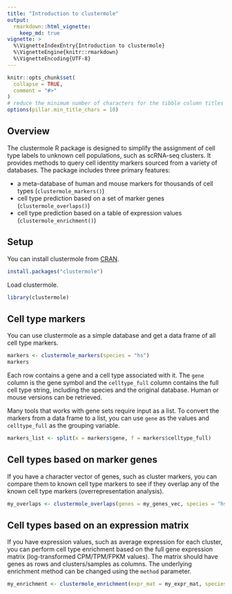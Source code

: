 ```yaml
---
title: "Introduction to clustermole"
output:
  rmarkdown::html_vignette:
    keep_md: true
vignette: >
  %\VignetteIndexEntry{Introduction to clustermole}
  %\VignetteEngine{knitr::rmarkdown}
  %\VignetteEncoding{UTF-8}
---
```


```r
knitr::opts_chunk$set(
  collapse = TRUE,
  comment = "#>"
)
# reduce the minimum number of characters for the tibble column titles (default: 15)
options(pillar.min_title_chars = 10)
```

## Overview

The clustermole R package is designed to simplify the assignment of cell type labels to unknown cell populations, such as scRNA-seq clusters.
It provides methods to query cell identity markers sourced from a variety of databases.
The package includes three primary features:

* a meta-database of human and mouse markers for thousands of cell types (`clustermole_markers()`)
* cell type prediction based on a set of marker genes (`clustermole_overlaps()`)
* cell type prediction based on a table of expression values (`clustermole_enrichment()`)

## Setup

You can install clustermole from [CRAN](https://cran.r-project.org/package=clustermole).

```r
install.packages("clustermole")
```

Load clustermole.

```r
library(clustermole)
```

## Cell type markers

You can use clustermole as a simple database and get a data frame of all cell type markers.

```r
markers <- clustermole_markers(species = "hs")
markers
```

Each row contains a gene and a cell type associated with it.
The `gene` column is the gene symbol and the `celltype_full` column contains the full cell type string, including the species and the original database. Human or mouse versions can be retrieved.

Many tools that works with gene sets require input as a list.
To convert the markers from a data frame to a list, you can use `gene` as the values and `celltype_full` as the grouping variable.

```r
markers_list <- split(x = markers$gene, f = markers$celltype_full)
```

## Cell types based on marker genes

If you have a character vector of genes, such as cluster markers, you can compare them to known cell type markers to see if they overlap any of the known cell type markers (overrepresentation analysis).

```r
my_overlaps <- clustermole_overlaps(genes = my_genes_vec, species = "hs")
```

## Cell types based on an expression matrix

If you have expression values, such as average expression for each cluster, you can perform cell type enrichment based on the full gene expression matrix (log-transformed CPM/TPM/FPKM values).
The matrix should have genes as rows and clusters/samples as columns.
The underlying enrichment method can be changed using the `method` parameter.

```r
my_enrichment <- clustermole_enrichment(expr_mat = my_expr_mat, species = "hs")
```
